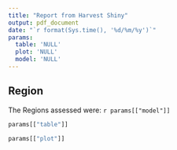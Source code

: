 ```yaml
---
title: "Report from Harvest Shiny"
output: pdf_document
date: "`r format(Sys.time(), '%d/%m/%y')`"
params:
  table: 'NULL'
  plot: 'NULL'
  model: 'NULL'
---
```


## Region

The Regions assessed were: `r params[["model"]]`


```r
params[["table"]]
```


```r
params[["plot"]]
```
